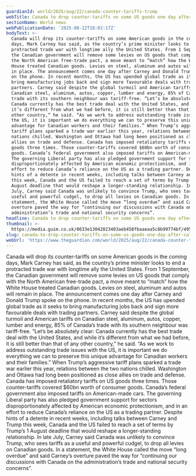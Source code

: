 ```yaml
---
guardianId: world/2025/aug/22/canada-counter-tariffs-trump
webTitle: Canada to drop counter-tariffs on some US goods one day after call with Trump
sectionName: World news
webPublicationDate: '2025-08-22T18:02:17Z'
bodyText: >-
  Canada will drop its counter-tariffs on some American goods in the coming
  days, Mark Carney has said, as the country’s prime minister looks to end a
  protracted trade war with longtime ally the United States. From 1 September,
  the Canadian government will remove some levies on US goods that comply with
  the North American free-trade pact, a move meant to “match” how the White
  House treated Canadian goods. Levies on steel, aluminum and autos will remain
  in place. The announcement comes one day after Carney and Donald Trump spoke
  on the phone. In recent months, the US has upended global trade as it seeks to
  bring manufacturing jobs back and sign more favourable deals with trading
  partners. Carney said despite the global turmoil and American tariffs on
  Canadian steel, aluminum, autos, copper, lumber and energy, 85% of Canada’s
  trade with its southern neighbour was tariff-free. “Let’s be absolutely clear:
  Canada currently has the best trade deal with the United States, and while
  it’s different from what we had before, it is still better than that of any
  other country,” he said. “As we work to address outstanding trade issues with
  the US, it is important we do everything we can to preserve this unique
  advantage for Canadian workers and their families.” When Trump’s aggressive
  tariff plans sparked a trade war earlier this year, relations between the two
  nations chilled. Washington and Ottawa had long been positioned as close
  allies on trade and defense. Canada has imposed retaliatory tariffs on US
  goods three times. Those counter-tariffs covered $60bn worth of consumer
  goods. Canada’s federal government also imposed tariffs on American-made cars.
  The governing Liberal party has also pledged government support for sectors
  disproportionately affected by American economic protectionism, and in an
  effort to reduce Canada’s reliance on the US as a trading partner. Despite
  hints of a detente in recent weeks, including talks between Carney and Trump
  this week, Canada and the US failed to reach a set of terms by Trump’s 1
  August deadline that would reshape a longer-standing relationship. In late
  July, Carney said Canada was unlikely to convince Trump, who sees tariffs as a
  useful and powerful cudgel, to drop all levies on Canadian goods. In a
  statement, the White House called the move “long overdue” and said Carney’s
  overture paved the way for “continuing our discussions with Canada on the
  administration’s trade and national security concerns”.
headline: Canada to drop counter-tariffs on some US goods one day after call with Trump
thumbnail: >-
  https://media.guim.co.uk/0633e13042023403aeb458fbaaeaa5c8b99774bf/495_0_4909_3926/500.jpg
slug: canada-to-drop-counter-tariffs-on-some-us-goods-one-day-after-call-with-trump
webUrl: 'https://www.theguardian.com/world/2025/aug/22/canada-counter-tariffs-trump'
---
```

Canada will drop its counter-tariffs on some American goods in the coming days, Mark Carney has said, as the country’s prime minister looks to end a protracted trade war with longtime ally the United States. From 1 September, the Canadian government will remove some levies on US goods that comply with the North American free-trade pact, a move meant to “match” how the White House treated Canadian goods. Levies on steel, aluminum and autos will remain in place. The announcement comes one day after Carney and Donald Trump spoke on the phone. In recent months, the US has upended global trade as it seeks to bring manufacturing jobs back and sign more favourable deals with trading partners. Carney said despite the global turmoil and American tariffs on Canadian steel, aluminum, autos, copper, lumber and energy, 85% of Canada’s trade with its southern neighbour was tariff-free. “Let’s be absolutely clear: Canada currently has the best trade deal with the United States, and while it’s different from what we had before, it is still better than that of any other country,” he said. “As we work to address outstanding trade issues with the US, it is important we do everything we can to preserve this unique advantage for Canadian workers and their families.” When Trump’s aggressive tariff plans sparked a trade war earlier this year, relations between the two nations chilled. Washington and Ottawa had long been positioned as close allies on trade and defense. Canada has imposed retaliatory tariffs on US goods three times. Those counter-tariffs covered $60bn worth of consumer goods. Canada’s federal government also imposed tariffs on American-made cars. The governing Liberal party has also pledged government support for sectors disproportionately affected by American economic protectionism, and in an effort to reduce Canada’s reliance on the US as a trading partner. Despite hints of a detente in recent weeks, including talks between Carney and Trump this week, Canada and the US failed to reach a set of terms by Trump’s 1 August deadline that would reshape a longer-standing relationship. In late July, Carney said Canada was unlikely to convince Trump, who sees tariffs as a useful and powerful cudgel, to drop all levies on Canadian goods. In a statement, the White House called the move “long overdue” and said Carney’s overture paved the way for “continuing our discussions with Canada on the administration’s trade and national security concerns”.
